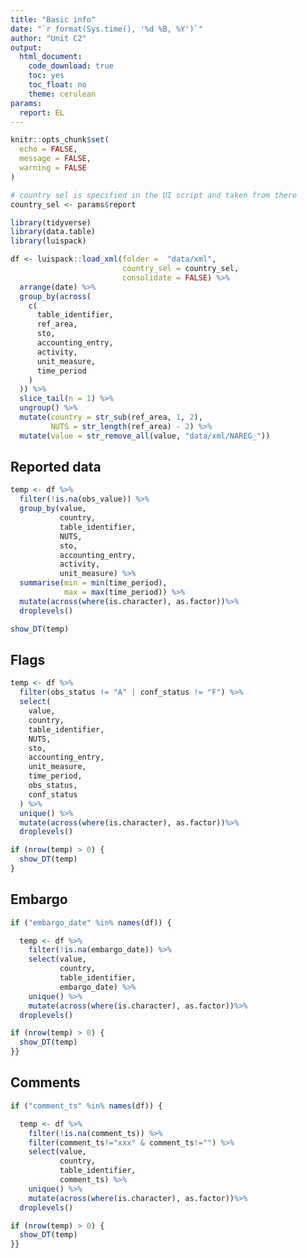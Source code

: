 ```yaml
---
title: "Basic info"
date: "`r format(Sys.time(), '%d %B, %Y')`"
author: "Unit C2"
output:
  html_document: 
    code_download: true
    toc: yes
    toc_float: no
    theme: cerulean
params:
  report: EL
---
```


```r
knitr::opts_chunk$set(
  echo = FALSE,
  message = FALSE,
  warning = FALSE
)
```

```r
# country sel is specified in the UI script and taken from there
country_sel <- params$report
```

```r
library(tidyverse)
library(data.table)
library(luispack)
```


```r
df <- luispack::load_xml(folder =  "data/xml",
                         country_sel = country_sel,
                         consolidate = FALSE) %>%
  arrange(date) %>%
  group_by(across(
    c(
      table_identifier,
      ref_area,
      sto,
      accounting_entry,
      activity,
      unit_measure,
      time_period
    )
  )) %>%
  slice_tail(n = 1) %>%
  ungroup() %>%
  mutate(country = str_sub(ref_area, 1, 2),
         NUTS = str_length(ref_area) - 2) %>%
  mutate(value = str_remove_all(value, "data/xml/NAREG_"))
```

## Reported data

```r
temp <- df %>%
  filter(!is.na(obs_value)) %>%
  group_by(value,
           country,
           table_identifier,
           NUTS,
           sto,
           accounting_entry,
           activity,
           unit_measure) %>%
  summarise(min = min(time_period),
            max = max(time_period)) %>%
  mutate(across(where(is.character), as.factor))%>% 
  droplevels()

show_DT(temp)
```

## Flags

```r
temp <- df %>%
  filter(obs_status != "A" | conf_status != "F") %>%
  select(
    value,
    country,
    table_identifier,
    NUTS,
    sto,
    accounting_entry,
    unit_measure,
    time_period,
    obs_status,
    conf_status
  ) %>%
  unique() %>%
  mutate(across(where(is.character), as.factor))%>% 
  droplevels()

if (nrow(temp) > 0) {
  show_DT(temp)
}
```

## Embargo

```r
if ("embargo_date" %in% names(df)) {

  temp <- df %>%
    filter(!is.na(embargo_date)) %>%
    select(value,
           country,
           table_identifier,
           embargo_date) %>%
    unique() %>%
    mutate(across(where(is.character), as.factor))%>% 
  droplevels()

if (nrow(temp) > 0) {
  show_DT(temp)
}}
```

## Comments

```r
if ("comment_ts" %in% names(df)) {

  temp <- df %>%
    filter(!is.na(comment_ts)) %>%
    filter(comment_ts!="xxx" & comment_ts!="") %>% 
    select(value,
           country,
           table_identifier,
           comment_ts) %>%
    unique() %>%
    mutate(across(where(is.character), as.factor))%>% 
  droplevels()

if (nrow(temp) > 0) {
  show_DT(temp)
}}
```